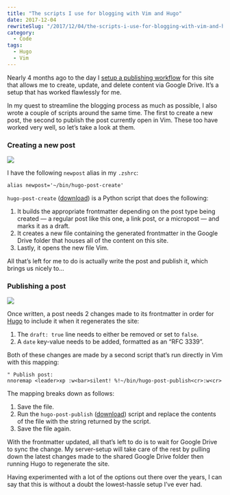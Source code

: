 ```yaml
---
title: "The scripts I use for blogging with Vim and Hugo"
date: 2017-12-04
rewriteSlug: "/2017/12/04/the-scripts-i-use-for-blogging-with-vim-and-hugo"
category:
  - Code
tags:
  - Hugo
  - Vim
---
```


Nearly 4 months ago to the day I [setup a publishing workflow](https://elliotekj.com/2017/08/03/google-drive-and-hugo-the-new-publishing-setup-for-this-blog/) for this site that allows me to create, update, and delete content via Google Drive. It’s a setup that has worked flawlessly for me.

In my quest to streamline the blogging process as much as possible, I also wrote a couple of scripts around the same time. The first to create a new post, the second to publish the post currently open in Vim. These too have worked very well, so let’s take a look at them.

### Creating a new post

[![](./create.gif)](./create.gif)

I have the following `newpost` alias in my `.zshrc`:

```
alias newpost='~/bin/hugo-post-create'
```

`hugo-post-create` ([download](https://elliotekj.com/files/2017/12/04/hugo-post-create)) is a Python script that does the following:

1. It builds the appropriate frontmatter depending on the post type being created — a regular post like this one, a link post, or a micropost — and marks it as a draft.
2. It creates a new file containing the generated frontmatter in the Google Drive folder that houses all of the content on this site.
3. Lastly, it opens the new file Vim.

All that’s left for me to do is actually write the post and publish it, which brings us nicely to…

### Publishing a post

[![](./publish.gif)](./publish.gif)

Once written, a post needs 2 changes made to its frontmatter in order for [Hugo](https://gohugo.io) to include it when it regenerates the site:

1. The `draft: true` line needs to either be removed or set to `false`.
2. A `date` key-value needs to be added, formatted as an “RFC 3339”.

Both of these changes are made by a second script that’s run directly in Vim with this mapping:

```vim
" Publish post:
nnoremap <leader>xp :w<bar>silent! %!~/bin/hugo-post-publish<cr>:w<cr>
```

The mapping breaks down as follows:

1. Save the file.
2. Run the `hugo-post-publish` ([download](https://elliotekj.com/files/2017/12/04/hugo-post-publish)) script and replace the contents of the file with the string returned by the script.
3. Save the file again.

With the frontmatter updated, all that’s left to do is to wait for Google Drive to sync the change. My server-setup will take care of the rest by pulling down the latest changes made to the shared Google Drive folder then running Hugo to regenerate the site.

Having experimented with a lot of the options out there over the years, I can say that this is without a doubt the lowest-hassle setup I’ve ever had.

